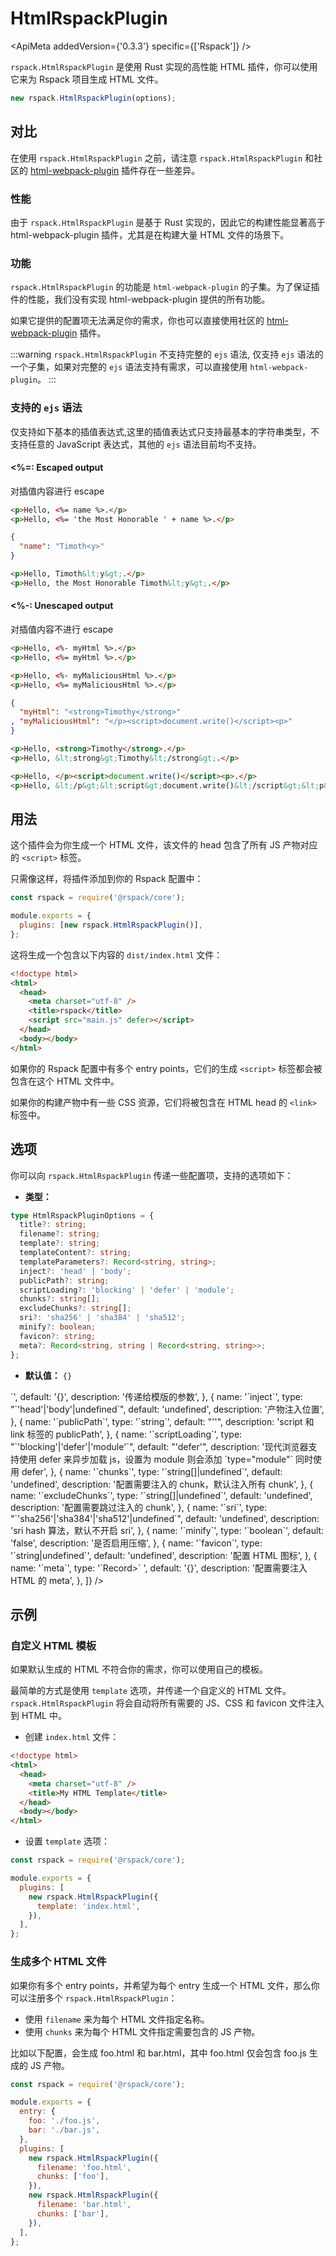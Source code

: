 
# HtmlRspackPlugin

<ApiMeta addedVersion={'0.3.3'} specific={['Rspack']} />

`rspack.HtmlRspackPlugin` 是使用 Rust 实现的高性能 HTML 插件，你可以使用它来为 Rspack 项目生成 HTML 文件。

```js
new rspack.HtmlRspackPlugin(options);
```

## 对比

在使用 `rspack.HtmlRspackPlugin` 之前，请注意 `rspack.HtmlRspackPlugin` 和社区的 [html-webpack-plugin](https://www.npmjs.com/package/html-webpack-plugin) 插件存在一些差异。

### 性能

由于 `rspack.HtmlRspackPlugin` 是基于 Rust 实现的，因此它的构建性能显著高于 html-webpack-plugin 插件，尤其是在构建大量 HTML 文件的场景下。

### 功能

`rspack.HtmlRspackPlugin` 的功能是 `html-webpack-plugin` 的子集。为了保证插件的性能，我们没有实现 html-webpack-plugin 提供的所有功能。

如果它提供的配置项无法满足你的需求，你也可以直接使用社区的 [html-webpack-plugin](https://www.npmjs.com/package/html-webpack-plugin) 插件。

:::warning
`rspack.HtmlRspackPlugin` 不支持完整的 `ejs` 语法, 仅支持 `ejs` 语法的一个子集，如果对完整的 `ejs` 语法支持有需求，可以直接使用 `html-webpack-plugin`。
:::

### 支持的 `ejs` 语法
仅支持如下基本的插值表达式,这里的插值表达式只支持最基本的字符串类型，不支持任意的 JavaScript 表达式，其他的 `ejs` 语法目前均不支持。
#### \<%=: Escaped output
对插值内容进行 escape
```html title="ejs"
<p>Hello, <%= name %>.</p>
<p>Hello, <%= 'the Most Honorable ' + name %>.</p>
```
```json title="locals"
{
  "name": "Timoth<y>"
}
```
```html title="html"
<p>Hello, Timoth&lt;y&gt;.</p>
<p>Hello, the Most Honorable Timoth&lt;y&gt;.</p>


```
#### \<%-: Unescaped output
对插值内容不进行 escape
```html title="ejs"
<p>Hello, <%- myHtml %>.</p>
<p>Hello, <%= myHtml %>.</p>

<p>Hello, <%- myMaliciousHtml %>.</p>
<p>Hello, <%= myMaliciousHtml %>.</p>
```
```json title="locals"
{
  "myHtml": "<strong>Timothy</strong>"
, "myMaliciousHtml": "</p><script>document.write()</script><p>"
}
```
```html title="html"
<p>Hello, <strong>Timothy</strong>.</p>
<p>Hello, &lt;strong&gt;Timothy&lt;/strong&gt;.</p>

<p>Hello, </p><script>document.write()</script><p>.</p>
<p>Hello, &lt;/p&gt;&lt;script&gt;document.write()&lt;/script&gt;&lt;p&gt;.</p>
```
## 用法

这个插件会为你生成一个 HTML 文件，该文件的 head 包含了所有 JS 产物对应的 `<script>` 标签。

只需像这样，将插件添加到你的 Rspack 配置中：

```js title="rspack.config.js"
const rspack = require('@rspack/core');

module.exports = {
  plugins: [new rspack.HtmlRspackPlugin()],
};
```

这将生成一个包含以下内容的 `dist/index.html` 文件：

```html
<!doctype html>
<html>
  <head>
    <meta charset="utf-8" />
    <title>rspack</title>
    <script src="main.js" defer></script>
  </head>
  <body></body>
</html>
```

如果你的 Rspack 配置中有多个 entry points，它们的生成 `<script>` 标签都会被包含在这个 HTML 文件中。

如果你的构建产物中有一些 CSS 资源，它们将被包含在 HTML head 的 `<link>` 标签中。

## 选项

你可以向 `rspack.HtmlRspackPlugin` 传递一些配置项，支持的选项如下：

- **类型：**

```ts
type HtmlRspackPluginOptions = {
  title?: string;
  filename?: string;
  template?: string;
  templateContent?: string;
  templateParameters?: Record<string, string>;
  inject?: 'head' | 'body';
  publicPath?: string;
  scriptLoading?: 'blocking' | 'defer' | 'module';
  chunks?: string[];
  excludeChunks?: string[];
  sri?: 'sha256' | 'sha384' | 'sha512';
  minify?: boolean;
  favicon?: string;
  meta?: Record<string, string | Record<string, string>>;
};
```

- **默认值：** `{}`

<Table
  header={[
    {
      name: '名称',
      key: 'name',
    },
    {
      name: '类型',
      key: 'type',
    },
    {
      name: '默认值',
      key: 'default',
    },
    {
      name: '描述',
      key: 'description',
    },
  ]}
  body={[
    {
      name: '`title`',
      type: '`string|undefined`',
      default: 'undefined',
      description: '构建 HTML 的标题',
    },
    {
      name: '`filename`',
      type: '`string`',
      default: "'index.html'",
      description: '输出的文件名，可以指定子目录，例如 `pages/index.html`',
    },
    {
      name: '`template`',
      type: '`string|undefined`',
      default: 'undefined',
      description: '模版文件路径，支持 ejs',
    },
    {
      name: '`templateContent`',
      type: '`string|undefined`',
      default: 'undefined',
      description: '模版文件内容，优先级大于 template',
    },
    {
      name: '`templateParameters`',
      type: '`Record<string, string>`',
      default: '{}',
      description: '传递给模版的参数',
    },
    {
      name: '`inject`',
      type: "`'head'|'body'|undefined`",
      default: 'undefined',
      description: '产物注入位置',
    },
    {
      name: '`publicPath`',
      type: '`string`',
      default: "''",
      description: 'script 和 link 标签的 publicPath',
    },
    {
      name: '`scriptLoading`',
      type: "`'blocking'|'defer'|'module'`",
      default: "'defer'",
      description:
        '现代浏览器支持使用 defer 来异步加载 js，设置为 module 则会添加 `type="module"` 同时使用 defer',
    },
    {
      name: '`chunks`',
      type: '`string[]|undefined`',
      default: 'undefined',
      description: '配置需要注入的 chunk，默认注入所有 chunk',
    },
    {
      name: '`excludeChunks`',
      type: '`string[]|undefined`',
      default: 'undefined',
      description: '配置需要跳过注入的 chunk',
    },
    {
      name: '`sri`',
      type: "`'sha256'|'sha384'|'sha512'|undefined`",
      default: 'undefined',
      description: 'sri hash 算法，默认不开启 sri',
    },
    {
      name: '`minify`',
      type: '`boolean`',
      default: 'false',
      description: '是否启用压缩',
    },
    {
      name: '`favicon`',
      type: '`string|undefined`',
      default: 'undefined',
      description: '配置 HTML 图标',
    },
    {
      name: '`meta`',
      type: '`Record<string, string|Record<string, string>>` ',
      default: '{}',
      description: '配置需要注入 HTML 的 meta',
    },
  ]}
/>

## 示例

### 自定义 HTML 模板

如果默认生成的 HTML 不符合你的需求，你可以使用自己的模板。

最简单的方式是使用 `template` 选项，并传递一个自定义的 HTML 文件。`rspack.HtmlRspackPlugin` 将会自动将所有需要的 JS、CSS 和 favicon 文件注入到 HTML 中。

- 创建 `index.html` 文件：

```html title="index.html"
<!doctype html>
<html>
  <head>
    <meta charset="utf-8" />
    <title>My HTML Template</title>
  </head>
  <body></body>
</html>
```

- 设置 `template` 选项：

```js title="rspack.config.js"
const rspack = require('@rspack/core');

module.exports = {
  plugins: [
    new rspack.HtmlRspackPlugin({
      template: 'index.html',
    }),
  ],
};
```

### 生成多个 HTML 文件

如果你有多个 entry points，并希望为每个 entry 生成一个 HTML 文件，那么你可以注册多个 `rspack.HtmlRspackPlugin`：

- 使用 `filename` 来为每个 HTML 文件指定名称。
- 使用 `chunks` 来为每个 HTML 文件指定需要包含的 JS 产物。

比如以下配置，会生成 foo.html 和 bar.html，其中 foo.html 仅会包含 foo.js 生成的 JS 产物。

```js
const rspack = require('@rspack/core');

module.exports = {
  entry: {
    foo: './foo.js',
    bar: './bar.js',
  },
  plugins: [
    new rspack.HtmlRspackPlugin({
      filename: 'foo.html',
      chunks: ['foo'],
    }),
    new rspack.HtmlRspackPlugin({
      filename: 'bar.html',
      chunks: ['bar'],
    }),
  ],
};
```
